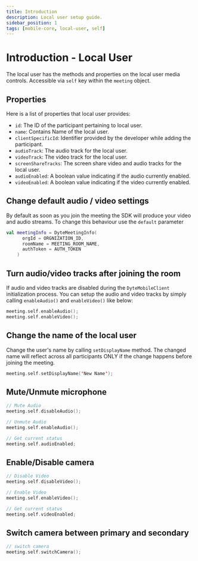 ```yaml
---
title: Introduction
description: Local user setup guide.
sidebar_position: 1
tags: [mobile-core, local-user, self]
---
```


# Introduction - Local User

The local user has the methods and properties on the local user media controls. Accessible via `self` key within the `meeting` object.

## Properties

Here is a list of properties that local user provides:

- `id`: The ID of the participant pertaining to local user.
- `name`: Contains Name of the local user.
- `clientSpecificId`: Identifier provided by the developer while adding the participant.
- `audioTrack`: The audio track for the local user.
- `videoTrack`: The video track for the local user.
- `screenShareTracks`: The screen share video and audio tracks for the local user.
- `audioEnabled`: A boolean value indicating if the audio currently enabled.
- `videoEnabled`: A boolean value indicating if the video currently enabled.

## Change default audio / video settings

By default as soon as you join the meeting the SDK will produce your video and audio streams.
To change this behaviour use the `default` parameter

```kotlin {7,8}
val meetingInfo = DyteMeetingInfo(
      orgId = ORGNIZATION_ID,
      roomName = MEETING_ROOM_NAME,
      authToken = AUTH_TOKEN
    )
```

## Turn audio/video tracks after joining the room

If audio and video tracks are disabled during the `DyteMobileClient` initialization process. You can setup the audio and video tracks by simply calling `enableAudio()` and `enableVideo()` like below:

```kotlin
meeting.self.enableAudio();
meeting.self.enableVideo();
```

## Change the name of the local user

Change the user's name by calling `setDisplayName` method. The changed name will reflect across all participants ONLY if the change happens before joining the meeting.

```kotlin
meeting.self.setDisplayName('New Name');
```

## Mute/Unmute microphone

```kotlin
// Mute Audio
meeting.self.disableAudio();

// Unmute Audio
meeting.self.enableAudio();

// Get current status
meeting.self.audioEnabled;
```

## Enable/Disable camera

```kotlin
// Disable Video
meeting.self.disableVideo();

// Enable Video
meeting.self.enableVideo();

// Get current status
meeting.self.videoEnabled;
```

## Switch camera between primary and secondary

```kotlin
// switch camera
meeting.self.switchCamera();
```